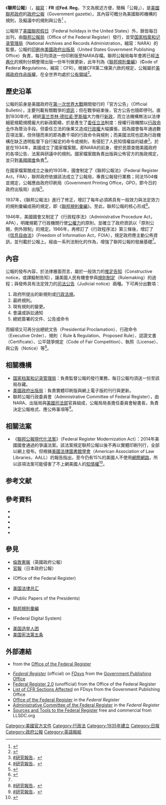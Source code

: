 {{Infobox newspaper
| name = 聯邦公報
| logo = 
| image = [[File:Cover_of_the_Federal_Register.jpg|]]
| caption = 封面
| type = 日刊（[[政府公報|官方刊物]]）
| format =
| owners = 
| founder = 
| publisher = [[聯邦公報局|聯邦公報局]]
| editor = 
| chiefeditor = 
| assoceditor = 
| maneditor = 
| newseditor = 
| managingeditordesign = 
| campuseditor = 
| campuschief = 
| opeditor = 
| sportseditor = 
| photoeditor = 
| staff = 
| foundation = {{Start date|1935|07|26}}
| political = 
| language = [[英語|英語]]
| ceased publication = 
| relaunched =
| headquarters = [[美國|美國]]
| circulation = 
| sister newspapers = 
| ISSN = 0097-6326
| oclc = 1768512
| website = {{URL|http://www.archives.gov/federal-register/}}{{en}}
| free = {{URL|https://www.federalregister.gov/}}{{en}}
| dirinteractive =
}}

《'''聯邦公報'''》（{{lang-en|Federal Register}}，[[縮寫|縮寫]]：'''FR''' 或'''Fed. Reg'''，下文為敘述方便，簡稱「公報」），是[[美國聯邦政府|美國聯邦政府]]的[[政府公報|政府公報]]（Government gazette）。其內容可概分為美國聯邦機構的規則，及擬議中的規則與公告<ref>{{Cite web |url=http://www.gpo.gov/fdsys/pkg/USCODE-2011-title44/html/USCODE-2011-title44-chap15-sec1505.htm |title=U.S.C. Title 44 - PUBLIC PRINTING AND DOCUMENTS |accessdate=2015-02-12 |archive-date=2015-09-24 |archive-url=https://web.archive.org/web/20150924135724/http://www.gpo.gov/fdsys/pkg/USCODE-2011-title44/html/USCODE-2011-title44-chap15-sec1505.htm |dead-url=no }}</ref> 。

公報除了[[美國聯邦假日|美國聯邦假日]]（Federal holidays in the United States）外，餘皆每日出刊，由[[聯邦公報局|聯邦公報局]]（Office of the Federal Register）發行，並受[[国家档案和记录管理局|国家档案和记录管理局]]（National Archives and Records Administration，縮寫：NARA）的監督。公報的[[印刷|印刷]]由[[美國政府出版局|美國政府出版局]]（United States Government Publishing Office）負責，每日均須送一份印刷版至NARA存檔。聯邦公報局每年會將已經[[法典化|法典化]]的規則分類整理出版一份年刊做更新，此年刊為《[[聯邦規則彙編|聯邦規則彙編]]》（'''C'''ode of '''F'''ederal '''R'''egulations，縮寫：CFR）。根據CFR第二條第六款的規定，公報屬於[[美國政府作品版權|美國政府作品版權]]，在全世界均處於[[公有領域|公有領域]]<ref>{{cite web|title=CFR 2.6 - Unrestricted use.|url=http://www.law.cornell.edu/cfr/text/1/2.6|publisher=[[Cornell_Law_School|Cornell Law School]].|accessdate=2015-02-12|language=en|archive-date=2015-02-12|archive-url=https://web.archive.org/web/20150212190852/http://www.law.cornell.edu/cfr/text/1/2.6|dead-url=no}}</ref>。

== 歷史沿革 ==
公報的前身是美國政府在[[第一次世界大戰|第一次世界大戰]]期間發行的「官方公告」（Official Bulletin），主要刊載有關戰爭的[[資訊|資訊]]；但在戰爭結束後，官方公告也隨即停刊。直到1930年代，總統[[富兰克林·德拉诺·罗斯福|富兰克林·德拉诺·罗斯福]]大力推行[[罗斯福新政|新政]]，而立法機構無法以法律細密規範規模龐大的新政範疇，於是產生了[[委任立法|委任立法]]制度：授權行政機關以[[行政命令|行政命令]]作為管治手段。但委任立法的後果又造成[[行政權|行政權]]大幅擴張，因為國會每年通過數百項法案，但伴隨而來的即為數千項的行政命令與規則；而美國法院也認為行政機構在缺乏透明監督下自行擬定的命令或規則，有侵犯了人民知情權益的疑慮<ref>[[#研究報告|#研究報告]]，{{rp|6}}</ref>。於是在1934年，美國成立了國家檔案館，即NARA的前身，便於民眾查閱美國政府的各項公告、法案與研議中的規則。國家檔案館負責出版與公佈官方的施政規定，並只對[[美國國會|美國國會]]負責<ref name="#1">[[#研究報告|#研究報告]]，{{rp|7}}</ref>。

在國家檔案館成立之後的1935年，國會制定了《聯邦公報法》（Federal Register Act，FRA），聯邦政府依據該法成立了公報局，專責公報發行業務；同法1504條並規定，公報應由政府印刷局（Government Printing Office，GPO，即今日的政府出版局）出版<ref>{{cite web|title=§ 1504. ''Federal Register''; printing; contents; distribution; price|url=http://www.archives.gov/federal-register/laws/federal-register/1504.html|publisher=National Archives and Records Administration|accessdate=2015-02-12|language=en|archive-date=2015-02-12|archive-url=https://web.archive.org/web/20150212190745/http://www.archives.gov/federal-register/laws/federal-register/1504.html|dead-url=no}}</ref>。

1937年，《聯邦公報法》進行了修正，增訂了每年必須將具有一般效力與法定效力的規則彙編成冊的規定，即《[[聯邦規則彙編|聯邦規則彙編]]》。至此，聯邦公報的核心形成<ref>{{cite web|title=§ 1510. Code of Federal Regulations|url=http://www.archives.gov/federal-register/laws/federal-register/1510.html|publisher=National Archives and Records Administration|accessdate=2015-02-12|5=|language=en|quote=(e) The codified documents of the several agencies published in the supplemental edition of the Federal Register under this section, as amended by documents subsequently filed with the Office and published in the daily issues of the Federal Register shall be [[prima_facie|prima facie]] evidence of the text of the documents and of the fact that they are in effect on and after the date of publication.|archive-date=2015-02-12|archive-url=https://web.archive.org/web/20150212195742/http://www.archives.gov/federal-register/laws/federal-register/1510.html|dead-url=no}}</ref>。

1946年，美國國會又制定了《行政程序法》（Administrative Procedure Act，APA），明確規範了行政機關行使[[公權力|公權力]]的原則，並確立了政府資訊以「原則公開，例外限制」的規定。1966年，再修訂了《行政程序法》第三條後，增訂了《[[信息自由法|信息自由法]]》（Freedom of Information Act，FOIA），規定政府應主動公佈資訊，並刊載於公報上。經由一系列法制化的作為，增強了聯邦公報的發展基礎<ref name="#1"/>。

== 內容 ==
公報的發布內容，於法律層面而言，屬於一般效力的[[推定告知|推定告知]]（Constructive notice，或譯擬制告知），讓美國人民有機會參與[[規則制定|規則制定]]（Rulemaking）的過程；與發佈具有法定效力的[[司法公告|司法公告]]（Judicial notice）兩種。下可再分出數項：
#政府所提出的新規則或[[行政法規|行政法規]]。
#最終規則。
#現有規則的變更。
#會議或訴訟通知
#總統簽署的文件、公告或命令

而細項又可再分出總統文告（Presidential Proclamation）、行政命令（Executive Order）、規則（ Rule & Regulation、Proposed Rule）、認證文書（Certificate）、公平競爭規定（Code of Fair Competition）、執照（License）、與公告（Notice）等<ref>[[#研究報告|#研究報告]]，{{rp|9}}</ref>。

== 相關機構 ==
*[[国家档案和记录管理局|国家档案和记录管理局]]：負責監督公報的發行業務，每日公報均須送一份至該局存藏。
*[[美國政府出版局|美國政府出版局]]：負責實體印刷版與網上電子版的刊行與更新。
*聯邦公報行政委員會（Administrative Committee of Federal Register），由NARA、出版局與[[美國司法部|美國司法部]]官員組成，公報局局長擔任委員會秘書長，負責決定公報格式、應公佈事項等<ref>[[#研究報告|#研究報告]]，{{rp|8}}</ref>。

==相關法案==
*《[[聯邦公報現代化法案|聯邦公報現代化法案]]》（Federal Register Modernization Act）：2014年美國國會通過的爭議法案。該法案規定聯邦公報以後不再以實體印刷刊行，全部以網上發布。但根據[[美國法律圖書館學會|美國法律圖書館學會]]（American Association of Law Libraries，AALL）的報告指出，至今仍有15%的美國人不使用[[網際網路|網際網路]]，所以該項法案可能侵害了不上網美國人的[[知情權|知情權]]<ref name=AALLoppose>{{cite web|title=The Federal Register and Code of Federal Regulations|url=http://aallnet.org/Documents/Government-Relations/Issue-Briefs-and-Reports/2014/FRonepager.pdf|publisher=American Association of Law Libraries|accessdate=2015-02-12|deadurl=yes|archiveurl=https://web.archive.org/web/20140715020300/http://aallnet.org/Documents/Government-Relations/Issue-Briefs-and-Reports/2014/FRonepager.pdf|archivedate=2014年7月15日|df=}}</ref>。

==参考文献==
{{reflist}}

==參考資料==
{{refbegin|2}}
*{{cite journal|author=趙錦蓮、陳文瑛、鄭安授|title=考察美國、加拿大政府公報及政府出版品管理制度|date=2005-12-16|url=http://117.56.68.88/ReportFront/report_download.jspx?sysId=C09402152&fileNo=001|accessdate=2015-02-12|archive-date=2015-02-12|archive-url=https://web.archive.org/web/20150212185535/http://117.56.68.88/ReportFront/report_download.jspx?sysId=C09402152&fileNo=001|dead-url=yes}}
* {{cite web|title=About the ''Federal Register''|publisher=Office of the Federal Register|url=https://www.archives.gov/federal-register/the-federal-register/about.html|accessdate=2020-02-22|archive-date=2020-02-22|archive-url=https://web.archive.org/web/20200222153939/https://www.archives.gov/federal-register/the-federal-register/about.html|dead-url=no}}
* {{cite web|title=A Research Guide to the Federal Register and the Code of Federal Regulations|first=Richard J.|last=McKinney|date=June 12, 2016|publisher=Law Librarians' Society of Washington, D.C|url=http://www.llsdc.org/fr-cfr-research-guide|accessdate=2020-02-22|archive-date=2020-04-01|archive-url=https://web.archive.org/web/20200401133042/https://www.llsdc.org/fr-cfr-research-guide|dead-url=no}}
* {{cite book|title=Counting Regulations: An Overview of Rulemaking, Types of Federal Regulations, and Pages in the Federal Register|first=Maeve P.|last=Carey|date=May 1, 2013|publisher=[[Congressional_Research_Service|Congressional Research Service]]|url=https://fas.org/sgp/crs/misc/R43056.pdf|access-date=2020-02-22|archive-date=2020-02-20|archive-url=https://web.archive.org/web/20200220101212/https://fas.org/sgp/crs/misc/R43056.pdf|dead-url=no}}
* {{cite journal|last=Kohlmetz|first=William J.|title=Administrative Law—The Effect of Publication in the Federal Register|journal=[[Marquette_Law_Review|Marquette Law Review]]|year=1948|volume=32|issue=1|pages=58–64|url=http://scholarship.law.marquette.edu/mulr/vol32/iss1/5|ref=harv|access-date=2020-02-22|archive-date=2020-02-22|archive-url=https://web.archive.org/web/20200222071527/https://scholarship.law.marquette.edu/mulr/vol32/iss1/5/|dead-url=no}}
<!--* Relyea, Harold. [http://www.c-span.org/Watch/Media/2010/10/23/AHTV/A/39592/75th+Anniversary+of+the+Federal+Register.aspx "75th Anniversary of the Federal Register,"]{{dead link|date=February 2014}} National Archives. October 23, 2010.--><!-- Relyea told audience at National Archives that text of speech would be published in Federal Register, but when? -->
{{refend}}

== 參見 ==
{{div col|2}}
* [[倫敦憲報|倫敦憲報]]（英國政府公報）
* [[官報|官報]]（日本政府公報）
*{{le|聯邦公報局|Office of the Federal Register}}(Office of the Federal Register)
*[[美国法律总汇|美国法律总汇]]
*{{le|總統公開談話彙編|Public Papers of the Presidents}}(Public Papers of the Presidents)
*[[聯邦規則彙編|聯邦規則彙編]]
*{{le|聯邦數據系統|Federal Digital System}}(Federal Digital System)
*[[美国选举人团|美国选举人团]]
*[[美国宪法第五条|美国宪法第五条]]
{{div col end}}

==外部連結==
{{Scholia|venue}}
* {{Official website|https://www.archives.gov/federal-register/}} from the [[Office_of_the_Federal_Register|Office of the Federal Register]]
*[http://www.gpo.gov/fdsys/browse/collection.action?collectionCode=FR ''Federal Register''] {{Wayback|url=http://www.gpo.gov/fdsys/browse/collection.action?collectionCode=FR |date=20181203185057 }} (official) on [[Federal_Digital_System|FDsys]] from the [[美国政府出版局|Government Publishing Office]]
*[https://www.federalregister.gov/ Federal Register 2.0] {{Wayback|url=https://www.federalregister.gov/ |date=20181116221049 }} (unofficial) from the Office of the Federal Register
*[http://www.gpo.gov/fdsys/browse/collection.action?collectionCode=LSA List of CFR Sections Affected] {{Wayback|url=http://www.gpo.gov/fdsys/browse/collection.action?collectionCode=LSA |date=20180909001414 }} on FDsys from the Government Publishing Office
*[https://www.federalregister.gov/agencies/federal-register-office Office of the Federal Register] {{Wayback|url=https://www.federalregister.gov/agencies/federal-register-office |date=20200222071517 }} in the ''Federal Register''
*[https://www.federalregister.gov/agencies/federal-register-administrative-committee Administrative Committee of the Federal Register] {{Wayback|url=https://www.federalregister.gov/agencies/federal-register-administrative-committee |date=20200222071514 }} in the ''Federal Register''
*[http://www.llsdc.org/sources-and-tools-to-the-federal-register Sources and Tools to the Federal Register] {{Wayback|url=http://www.llsdc.org/sources-and-tools-to-the-federal-register |date=20200222071533 }} free and commercial from LLSDC.org

{{US Administrative law|state=autocollapse}}

{{Authority control}}
[[Category:美國官方文件|Category:美國官方文件]]
[[Category:行政法|Category:行政法]]
[[Category:1935年建立|Category:1935年建立]]
[[Category:日报|Category:日报]]
[[Category:政府公報|Category:政府公報]]
[[Category:英語報紙|Category:英語報紙]]
